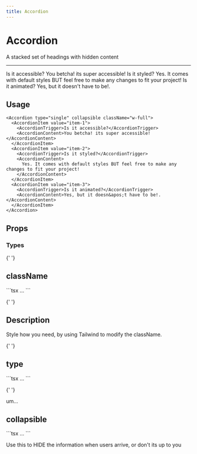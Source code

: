 ```yaml
---
title: Accordion
---
```


# Accordion

A stacked set of headings with hidden content

---


<div>
  <Accordion type="single" collapsible className="w-full">
    <AccordionItem value="item-1">
      <AccordionTrigger>Is it accessible?</AccordionTrigger>
      <AccordionContent>You betcha! its super accessible!</AccordionContent>
    </AccordionItem>
    <AccordionItem value="item-2">
      <AccordionTrigger>Is it styled?</AccordionTrigger>
      <AccordionContent>
        Yes. It comes with default styles BUT feel free to make any changes to fit your project!
      </AccordionContent>
    </AccordionItem>
    <AccordionItem value="item-3">
      <AccordionTrigger>Is it animated?</AccordionTrigger>
      <AccordionContent>Yes, but it doesn&apos;t have to be!.</AccordionContent>
    </AccordionItem>
  </Accordion>
</div>

## Usage

```tsx
<Accordion type="single" collapsible className="w-full">
  <AccordionItem value="item-1">
    <AccordionTrigger>Is it accessible?</AccordionTrigger>
    <AccordionContent>You betcha! its super accessible!</AccordionContent>
  </AccordionItem>
  <AccordionItem value="item-2">
    <AccordionTrigger>Is it styled?</AccordionTrigger>
    <AccordionContent>
      Yes. It comes with default styles BUT feel free to make any changes to fit your project!
    </AccordionContent>
  </AccordionItem>
  <AccordionItem value="item-3">
    <AccordionTrigger>Is it animated?</AccordionTrigger>
    <AccordionContent>Yes, but it doesn&apos;t have to be!.</AccordionContent>
  </AccordionItem>
</Accordion>
```

## Props

### Types

<div className='flex justify-between gap-3 my-10'>

{' '}

<div className="flex flex-col">
  <h2 className="text-center underline">className</h2>
  ```tsx
  <Accordion className="...">...</Accordion>
  ```
</div>

{' '}

<div className="flex flex-col">
  <h2 className="text-center underline">Description</h2>
  <p className="flex mt-8 px-4">Style how you need, by using Tailwind to modify the className.</p>
</div>

</div>

<div className='flex justify-between gap-3 my-10'>

{' '}

<div className="flex flex-col">
  <h2 className="text-center underline">type</h2>
  ```tsx
  <Accordion type="single">...</Accordion>
  ```
</div>

{' '}

<div className="flex flex-col justify-center">
  <p className="flex mt-8 px-4"> um...</p>
</div>

</div>

<div className='flex justify-between gap-3 my-10'>

<div className="flex flex-col">
  <h2 className="text-center underline">collapsible</h2>
  ```tsx
  <Accordion collapsible>...</Accordion>
  ```
</div>

<div className="flex flex-col">
  <p className="flex mt-8 px-10 py-5">
    Use this to HIDE the information when users arrive, or don&apos;t its up to you
  </p>
</div>

</div>
